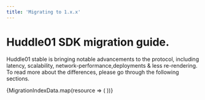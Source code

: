 ```yaml
---
title: 'Migrating to 1.x.x'
---
```



# Huddle01 SDK migration guide.

Huddle01 stable is bringing notable advancements to the protocol, including latency, scalability, network-performance,deployments & less re-rendering. To read more about the differences,
please go through the following sections. 


<div className="my-16 xl:max-w-none">
  <div className="not-prose mt-4 grid grid-cols-1 gap-8 sm:grid-cols-2 xl:grid-cols-3">
    {MigrationIndexData.map(resource => (
      <GradientCard key={resource.href} resource={resource} />
    ))}
  </div>
</div>

